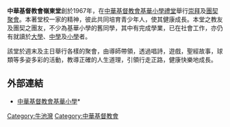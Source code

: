 '''中華基督教會嶺東堂'''創於1967年，在[[中華基督教會基華小學|中華基督教會基華小學]][[禮堂|禮堂]]舉行[[崇拜|崇拜]]及[[團契|團契]][[聚會|聚會]]。本著堂校一家的精神，彼此共同培育青少年人，使其健康成長。本堂之教友及團契之團友，不少為基華小學的舊同學，其中有完成學業，已在社會工作，亦仍有就讀於[[大學|大學]]、[[中學|中學]]及[[小學|小學]]者。

該堂於週末及主日舉行各樣的聚會，由導師帶領，透過唱詩，遊戲，聖經故事，球類等多姿多彩的活動，教導正確的人生道理，引領行走正路，健康快樂地成長。

==外部連結==
*[http://www.keiwa.edu.hk/ 中華基督教會基華小學]* {{Wayback|url=http://www.keiwa.edu.hk/ |date=20070108125416 }}
[[Category:牛池灣|Category:牛池灣]]
[[Category:中華基督教會|Category:中華基督教會]]
